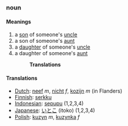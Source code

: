 ===noun===
====Meanings====
#a [[son]] of someone's [[uncle]]
#a son of someone's [[aunt]]
#a [[daughter]] of someone's [[uncle]]
#a daughter of someone's [[aunt]]
#:'''Translations'''
====Translations====
*[[Dutch]]: [[neef]] ''m'', [[nicht]] ''f'', [[kozijn]] ''m'' (in Flanders)
*[[Finnish]]: [[serkku]]
*[[Indonesian]]: [[sepupu]] (1,2,3,4)
*[[Japanese]]: [[いとこ]] (itoko) (1,2,3,4)
*[[Polish]]: [[kuzyn]] ''m'', [[kuzynka]] ''f''